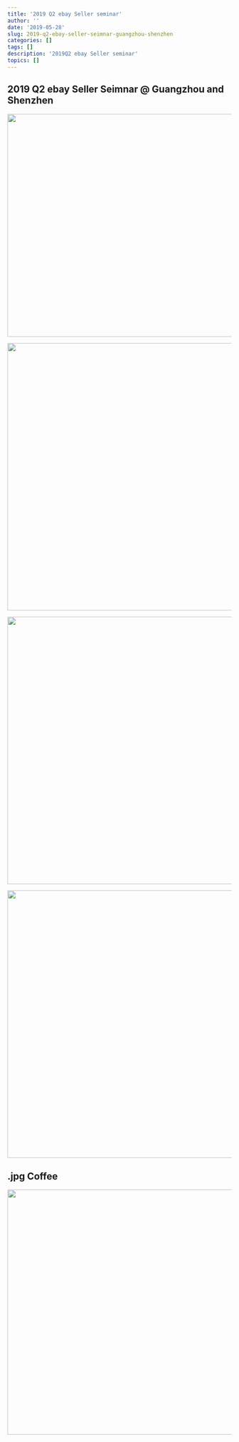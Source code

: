 ```yaml
---
title: '2019 Q2 ebay Seller seminar'
author: ''
date: '2019-05-28'
slug: 2019-q2-ebay-seller-seimnar-guangzhou-shenzhen
categories: []
tags: []
description: '2019Q2 ebay Seller seminar'
topics: []
---
```


## 2019 Q2 ebay Seller Seimnar @ Guangzhou and Shenzhen

![](/post\2019-q2-ebay-seller-seimnar-guangzhou-shenzhen/001.jpg){width=850px height=500px}


![](/post\2019-q2-ebay-seller-seimnar-guangzhou-shenzhen/002.jpg){width=760px height=600px}


![](/post\2019-q2-ebay-seller-seimnar-guangzhou-shenzhen/003.jpg){width=760px height=600px}


![](/post\2019-q2-ebay-seller-seimnar-guangzhou-shenzhen/004.jpg){width=760px height=600px}



## .jpg Coffee
![](/post\2019-q2-ebay-seller-seimnar-guangzhou-shenzhen/005.jpg){width=760px height=550px}


